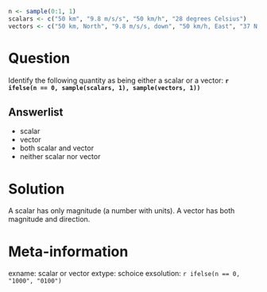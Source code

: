 ```r
n <- sample(0:1, 1)
scalars <- c("50 km", "9.8 m/s/s", "50 km/h", "28 degrees Celsius")
vectors <- c("50 km, North", "9.8 m/s/s, down", "50 km/h, East", "37 N, right")
```

Question
========
Identify the following quantity as being either a scalar or a vector:
**`r ifelse(n == 0, sample(scalars, 1), sample(vectors, 1))`**

Answerlist
----------
* scalar
* vector
* both scalar and vector
* neither scalar nor vector


Solution
========
A scalar has only magnitude (a number with units). A vector has both magnitude
and direction.


Meta-information
================
exname: scalar or vector
extype: schoice
exsolution: `r ifelse(n == 0, "1000", "0100")`
